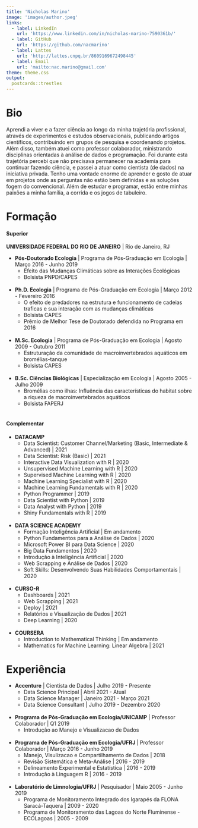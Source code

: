```yaml
---
title: 'Nicholas Marino'
image: 'images/author.jpeg'
links:
  - label: LinkedIn
    url: 'https://www.linkedin.com/in/nicholas-marino-7590361b/'
  - label: GitHub
    url: 'https://github.com/nacmarino'
  - label: Lattes
    url: 'http://lattes.cnpq.br/8609169672498445'
  - label: Email
    url: 'mailto:nac.marino@gmail.com'
theme: theme.css
output:
  postcards::trestles
---
```


# Bio

Aprendi a viver e a fazer ciência ao longo da minha trajetória profissional, através de experimentos e estudos observacionais, publicando artigos científicos, contribuindo em grupos de pesquisa e coordenando projetos. Além disso, também atuei como professor colaborador, ministrando disciplinas orientadas à análise de dados e programação. Foi durante esta trajetória percebi que não precisava permanecer na academia para continuar fazendo ciência, e passei a atuar como cientista (de dados) na iniciativa privada. Tenho uma vontade enorme de aprender e gosto de atuar em projetos onde as perguntas não estão bem definidas e as soluções fogem do convencional. Além de estudar e programar, estão entre minhas paixões a minha família, a corrida e os jogos de tabuleiro.

# Formação

#### Superior

**UNIVERSIDADE FEDERAL DO RIO DE JANEIRO** | Rio de Janeiro, RJ

- **Pós-Doutorado Ecologia** | Programa de Pós-Graduação em Ecologia | Março 2016 - Junho 2019
    + Efeito das Mudanças Climáticas sobre as Interações Ecológicas
    + Bolsista PNPD/CAPES  
</br>

- **Ph.D. Ecologia** | Programa de Pós-Graduação em Ecologia | Março 2012 - Fevereiro 2016
    + O efeito de predadores na estrutura e funcionamento de cadeias traficas e sua interação com as mudanças climáticas
    + Bolsista CAPES
    + Prêmio de Melhor Tese de Doutorado defendida no Programa em 2016  
</br>

- **M.Sc. Ecologia** | Programa de Pós-Graduação em Ecologia | Agosto 2009 - Outubro 2011
    + Estruturação da comunidade de macroinvertebrados aquáticos em bromélias-tanque
    + Bolsista CAPES  
</br>

- **B.Sc. Ciências Biológicas** | Especialização em Ecologia | Agosto 2005 - Julho 2009
    + Bromélias como ilhas: Influência das características do habitat sobre a riqueza de macroinvertebrados aquáticos
    + Bolsista FAPERJ  
</br>

#### Complementar

- **DATACAMP**
    + Data Scientist: Customer Channel/Marketing (Basic, Intermediate & Advanced) | 2021
    + Data Scientist: Risk (Basic) | 2021
    + Interactive Data Visualization with R | 2020
    + Unsupervised Machine Learning with R | 2020
    + Supervised Machine Learning with R | 2020
    + Machine Learning Specialist with R | 2020
    + Machine Learning Fundamentals with R | 2020
    + Python Programmer | 2019
    + Data Scientist with Python | 2019
    + Data Analyst with Python | 2019
    + Shiny Fundamentals with R | 2019  
</br>
- **DATA SCIENCE ACADEMY**
    + Formação Inteligência Artificial | Em andamento
    + Python Fundamentos para a Análise de Dados | 2020
    + Microsoft Power BI para Data Science | 2020
    + Big Data Fundamentos | 2020
    + Introdução à Inteligência Artificial | 2020
    + Web Scrapping e Análise de Dados | 2020
    + Soft Skills: Desenvolvendo Suas Habilidades Comportamentais | 2020  
</br>
- **CURSO-R**
    + Dashboards | 2021
    + Web Scrapping | 2021
    + Deploy | 2021
    + Relatórios e Visualização de Dados | 2021
    + Deep Learning | 2020  
</br>
- **COURSERA**
    + Introduction to Mathematical Thinking | Em andamento
    + Mathematics for Machine Learning: Linear Algebra | 2021  
  
# Experiência

- **Accenture** | Cientista de Dados | Julho 2019 - Presente
    + Data Science Principal | Abril 2021 - Atual
    + Data Science Manager | Janeiro 2021 - Março 2021
    + Data Science Consultant | Julho 2019 - Dezembro 2020  
</br>

- **Programa de Pós-Graduação em Ecologia/UNICAMP** | Professor Colaborador | Q1 2019
    +  Introdução ao Manejo e Visualizacao de Dados  
</br>

- **Programa de Pós-Graduação em Ecologia/UFRJ** | Professor Colaborador | Março 2016 - Junho 2019
    + Manejo, Visulizacao e Compartilhamento de Dados | 2018  
    + Revisão Sistemática e Meta-Análise | 2016 - 2019
    + Delineamento Experimental e Estatística | 2016 - 2019
    + Introdução à Linguagem R | 2016 - 2019  
</br>

- **Laboratório de Limnologia/UFRJ** | Pesquisador | Maio 2005 - Junho 2019
    + Programa de Monitoramento Integrado dos Igarapés da FLONA Saracá-Taquera | 2009 - 2020
    + Programa de Monitoramento das Lagoas do Norte Fluminense - ECOLagoas | 2005 - 2009
    